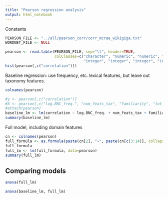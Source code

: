 ```yaml
---
title: "Pearson regression analysis"
output: html_notebook
---
```


Constants

```r
PEARSON_FILE <- "../all/pearson_corr/corr_mcrae_wikigiga.txt"
WORDNET_FILE <- NULL
```


```r
pearson <- read.table(PEARSON_FILE, sep="\t", header=TRUE, 
                      colClasses=c("character", "numeric", "numeric", "integer", "numeric", "integer", "integer",
                                   "integer", "integer", "integer", "integer", "integer", "integer", "integer"))
hist(pearson[,c("correlation")])
```

Baseline regression: use frequency, etc. lexical features, but leave out taxonomy features.

```r
colnames(pearson)
```

```r
#y <- pearson[,c("correlation")]
#X <- pearson[,c("log.BNC_freq.", "num_feats_tax", "familiarity", "tot_num_feats", "polysemy")]
#attach(pearson)
baseline_lm <- lm(correlation ~ log.BNC_freq. + num_feats_tax + familiarity + tot_num_feats + polysemy)
summary(baseline_lm)
```


Full model, including domain features

```r
cn <- colnames(pearson)
full_formula <- as.formula(paste(cn[2], "~", paste(cn[c(3:14)], collapse="+")))
full_formula
full_lm <- lm(full_formula, data=pearson)
summary(full_lm)
```

## Comparing models

```r
anova(full_lm)
```


```r
anova(baseline_lm, full_lm)
```